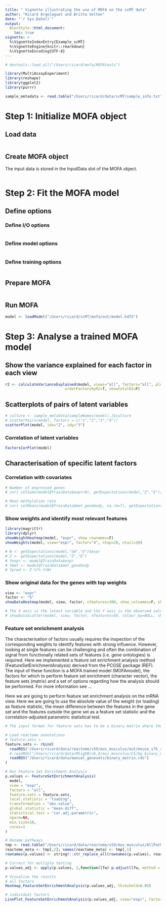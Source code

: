 ```yaml
---
title: " Vignette illustrating the use of MOFA on the scMT data"
author: "Ricard Argelaguet and Britta Velten"
date: "`r Sys.Date()`"
output:
  BiocStyle::html_document:
    toc: true
vignette: >
  %\VignetteIndexEntry{Example_scMT}
  %\VignetteEngine{knitr::rmarkdown}
  %\VignetteEncoding{UTF-8}
---
```


```r
# devtools::load_all("/Users/ricard/mofa/MOFAtools")

library(MultiAssayExperiment)
library(reshape)
library(ggplot2)
library(purrr)

sample_metadata <- read.table("/Users/ricard/data/scMT/sample_info.txt", header=T) %>% tibble::column_to_rownames("sample")
```

# Step 1: Initialize MOFA object

## Load data
```r
```

## Create MOFA object
The input data is stored in the InputData slot of the MOFA object.
```r
```

# Step 2: Fit the MOFA model

## Define options

### Define I/O options
```r
```

### Define model options
```r
```

### Define training options
```r
```

## Prepare MOFA
```r
```

## Run MOFA
```r
model <- loadModel("/Users/ricard/scMT/mofa/out/model.hdf5")
```

# Step 3: Analyse a trained MOFA model

## Show the variance explained for each factor in each view
```r
r2 <- calculateVarianceExplained(model, views="all", factors="all", plotit=T, perFeature=F, 
                           orderFactorsbyR2=T, showtotalR2=F)
```

## Scatterplots of pairs of latent variables
```r
# culture <- sample_metadata[sampleNames(model),]$culture
# scatterPairs(model, factors = c("1","2","3","4"))
scatterPlot(model, idx="2", idy="3")
```

### Correlation of latent variables
```r
FactorsCorPlot(model)
```

## Characterisation of specific latent factors

### Correlation with covariates
```r

# Number of expressed genes
# cor( colSums(model@TrainData$expr>0), getExpectations(model,"Z","E")[,-1], use="complete.obs")

# Mean methylation rate
# cor( colMeans(model@TrainData$met_genebody, na.rm=T), getExpectations(model,"Z","E"), use="complete.obs")
```

### Show weights and identify most relevant features
```r
library(magrittr)
library(dplyr)
showWeightHeatmap(model, "expr", show_rownames=F)
showWeights(model, view="expr", factor="4", ntop=20, ntail=20)

# W <- getExpectations(model,"SW","E")$expr
# Z <- getExpectations(model,"Z","E")
# Yexpr <- model@TrainData$expr
# Ymet <- model@TrainData$met_genebody
# Ypred <- Z %*% t(W)
```

### Show original data for the genes with top weights
```r
view <- "expr"
factor <- "5"
showDataHeatmap(model, view, factor, nfeatures=300, show_colnames=F, show_rownames=T)

# The X axis is the latent variable and the Y axis is the observed value of the feature
# showDataScatter(model, view, factor, nfeatures=50, colour_by=NULL, shape_by=NULL)
```


### Feature set enrichment analysis
The characterisation of factors usually requires the inspection of the corresponding weights to identify features with strong influence. However, looking at single features can be challenging and often the combination of signal from functionally related sets of features (i.e. gene ontologies) is required.
Here we implemented a feature set enrichment analysis method (FeatureSetEnrichmentAnalysis) derived from the PCGSE package (REF).
The input of these function is a MOFA trained model (MOFAmodel), the factors for which to perform feature set enrichment (character vector), the feature sets (matrix) and a set of options regarding how the analysis should be performed. For more information see ...

Here we are going to perform feature set enrichment analysis on the mRNA view.
Here we are going to use the absolute value of the weight (or loading) as feature statistic, the mean difference between the features in the gene set and the features outside the gene set as a feature set statistic and the correlation-adjusted parametric statistical test.
```r
# The input format for feature sets has to be a binary matrix where the rows represent feature sets and the columns are features where a value of 1 indicates that the feature belongs to the corresponding feature set.

# Load reactome annotations
# feature.sets <- 
feature.sets <- rbind(
  readRDS("/Users/ricard/data/reactome/v59/mus_musculus/out/mouse_v75_reactome.rds"),
  # readRDS("/Users/ricard/data/MSigDB/v6.0/mus_musculus/C5/bp_binary_matrix_ensembl.rds"),
  readRDS("/Users/ricard/data/manual_genesets/binary_matrix.rds")
)

# Run Feature Set Enrichment Analysis
p.values <- FeatureSetEnrichmentAnalysis(
  model,
  view = "expr", 
  factors = "all", 
  feature.sets = feature.sets,
  local.statistic = "loading",
  transformation = "abs.value",
  global.statistic = "mean.diff",
  statistical.test = "cor.adj.parametric",
  nperm=NA, 
  min.size=10,
  cores=1
)

# Rename pathways
tmp <- read.table("/Users/ricard/data/reactome/v59/mus_musculus/AllPathways.txt", header=F, quote="", sep="\t", stringsAsFactors=F)[,c(1,2)]
reactome_meta <- tmp[,2]; names(reactome_meta) <- tmp[,1]
rownames(p.values) <- stringr::str_replace_all(rownames(p.values), reactome_meta)

# Correct for multiple testing
p.values_adj <- apply(p.values, 2,function(lfw) p.adjust(lfw, method = "BH"))

# Visualise the results 
# all factors
Heatmap_FeatureSetEnrichmentAnalysis(p.values_adj, threshold=0.05)

# individual factors
LinePlot_FeatureSetEnrichmentAnalysis(p.values_adj, view="expr", factor="2", threshold=0.1, max.pathways=25)
```


<!-- # Cluster samples -->
<!-- ```{r} -->
<!-- clusterMOFA(object, factors) -->
<!-- ``` -->


